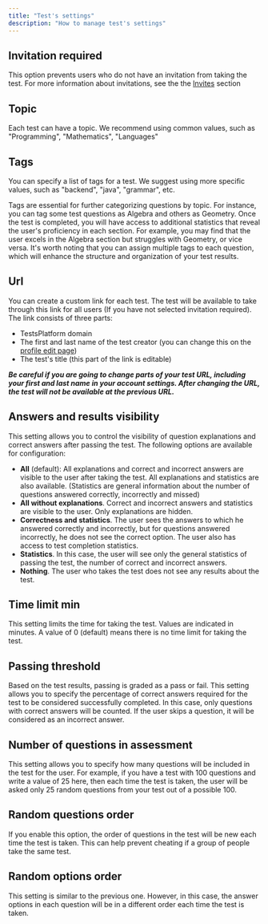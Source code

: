 ```yaml
---
title: "Test's settings"
description: "How to manage test's settings"
---
```


## Invitation required

This option prevents users who do not have an invitation from taking the test. For more information about invitations, see the the [Invites](/essentials/invites) section

## Topic

Each test can have a topic. We recommend using common values, such as "Programming", "Mathematics", "Languages"

## Tags

You can specify a list of tags for a test. We suggest using more specific values, such as "backend", "java", "grammar", etc.

Tags are essential for further categorizing questions by topic. For instance, you can tag some test questions as Algebra and others as Geometry. Once the test is completed, you will have access to additional statistics that reveal the user's proficiency in each section. For example, you may find that the user excels in the Algebra section but struggles with Geometry, or vice versa. It's worth noting that you can assign multiple tags to each question, which will enhance the structure and organization of your test results.

## Url

You can create a custom link for each test. The test will be available to take through this link for all users (If you have not selected invitation required). The link consists of three parts:

- TestsPlatform domain
- The first and last name of the test creator (you can change this on the [profile edit page](/essentials/edit-profile))
- The test's title (this part of the link is editable)

**_Be careful if you are going to change parts of your test URL, including your first and last name in your account settings. After changing the URL, the test will not be available at the previous URL._**

## Answers and results visibility

This setting allows you to control the visibility of question explanations and correct answers after passing the test. The following options are available for configuration:

- **All** (default): All explanations and correct and incorrect answers are visible to the user after taking the test. All explanations and statistics are also available. (Statistics are general information about the number of questions answered correctly, incorrectly and missed)
- **All without explanations**. Correct and incorrect answers and statistics are visible to the user. Only explanations are hidden.
- **Correctness and statistics**. The user sees the answers to which he answered correctly and incorrectly, but for questions answered incorrectly, he does not see the correct option.
  The user also has access to test completion statistics.
- **Statistics**. In this case, the user will see only the general statistics of passing the test, the number of correct and incorrect answers.
- **Nothing**. The user who takes the test does not see any results about the test.

## Time limit min

This setting limits the time for taking the test. Values are indicated in minutes. A value of 0 (default) means there is no time limit for taking the test.

## Passing threshold

Based on the test results, passing is graded as a pass or fail. This setting allows you to specify the percentage of correct answers required for the test to be considered successfully completed. In this case, only questions with correct answers will be counted. If the user skips a question, it will be considered as an incorrect answer.

## Number of questions in assessment

This setting allows you to specify how many questions will be included in the test for the user. For example, if you have a test with 100 questions and write a value of 25 here, then each time the test is taken, the user will be asked only 25 random questions from your test out of a possible 100.

## Random questions order

If you enable this option, the order of questions in the test will be new each time the test is taken. This can help prevent cheating if a group of people take the same test.

## Random options order

This setting is similar to the previous one. However, in this case, the answer options in each question will be in a different order each time the test is taken.
